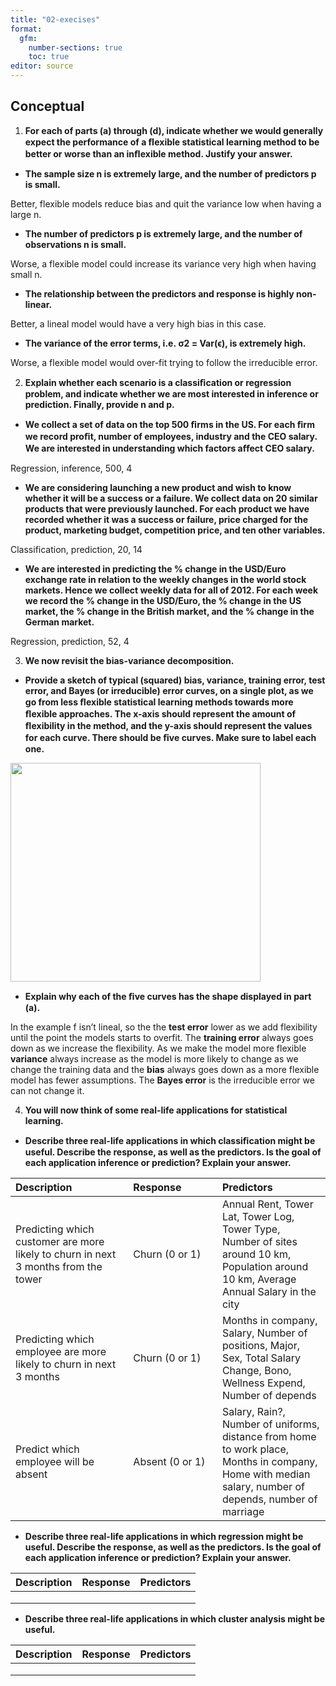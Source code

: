 ```yaml
---
title: "02-execises"
format:
  gfm:
    number-sections: true
    toc: true
editor: source
---
```


## Conceptual

1. **For each of parts (a) through (d), indicate whether we would generally expect the performance of a ﬂexible statistical learning method to be better or worse than an inﬂexible method. Justify your answer.**

-   **The sample size n is extremely large, and the number of predictors p is small.**

Better, flexible models reduce bias and quit the variance low when having a large n.

-   **The number of predictors p is extremely large, and the number of observations n is small.**

Worse, a flexible model could increase its variance very high when having small n.

-   **The relationship between the predictors and response is highly non-linear.**

Better, a lineal model would have a very high bias in this case.

-   **The variance of the error terms, i.e. σ2 = Var(ϵ), is extremely high.**

Worse, a flexible model would over-fit trying to follow the irreducible error.

2. **Explain whether each scenario is a classiﬁcation or regression problem, and indicate whether we are most interested in inference or prediction. Finally, provide n and p.**

- **We collect a set of data on the top 500 ﬁrms in the US. For each ﬁrm we record proﬁt, number of employees, industry and the CEO salary. We are interested in understanding which factors aﬀect CEO salary.**

Regression, inference, 500, 4

- **We are considering launching a new product and wish to know whether it will be a success or a failure. We collect data on 20 similar products that were previously launched. For each product we have recorded whether it was a success or failure, price charged for the product, marketing budget, competition price, and ten other variables.**

Classification, prediction, 20, 14

- **We are interested in predicting the % change in the USD/Euro exchange rate in relation to the weekly changes in the world stock markets. Hence we collect weekly data for all of 2012. For each week we record the % change in the USD/Euro, the % change in the US market, the % change in the British market, and the % change in the German market.**

Regression, prediction, 52, 4


3. **We now revisit the bias-variance decomposition.**

- **Provide a sketch of typical (squared) bias, variance, training error, test error, and Bayes (or irreducible) error curves, on a single plot, as we go from less ﬂexible statistical learning methods towards more ﬂexible approaches. The x-axis should represent the amount of ﬂexibility in the method, and the y-axis should represent the values for each curve. There should be ﬁve curves. Make sure to label each one.**

<img src="01-sketch.png" width="400" height="350" />

- **Explain why each of the ﬁve curves has the shape displayed in part (a).**

In the example f isn't lineal, so the the **test error** lower as we add flexibility until the point the models starts to overfit. The **training error** always goes down as we increase the flexibility. As we make the model more flexible **variance** always increase as the model is more likely to change as we change the training data and the **bias** always goes down as a more flexible model has fewer assumptions. The **Bayes error** is the irreducible error we can not change it.


4. **You will now think of some real-life applications for statistical learning.**

  - **Describe three real-life applications in which classiﬁcation might be useful. Describe the response, as well as the predictors. Is the goal of each application inference or prediction? Explain your answer.**

| Description | Response | Predictors |
|:------------|:---------|:-----------|
|Predicting which customer are more likely to churn in next 3 months from the tower|Churn (0 or 1)| Annual Rent, Tower Lat, Tower Log, Tower Type, Number of sites around 10 km, Population around 10 km, Average Annual Salary in the city|
|Predicting which employee are more likely to churn in next 3 months|Churn (0 or 1)|Months in company, Salary, Number of positions, Major, Sex, Total Salary Change, Bono, Wellness Expend, Number of depends|
|Predict which employee will be absent|Absent (0 or 1)|Salary, Rain?, Number of uniforms, distance from home to work place, Months in company, Home with median salary, number of depends, number of marriage|

  - **Describe three real-life applications in which regression might be useful. Describe the response, as well as the predictors. Is the goal of each application inference or prediction? Explain your answer.**

| Description | Response | Predictors |
|:------------|:---------|:-----------|
||||
||||
||||

  - **Describe three real-life applications in which cluster analysis might be useful.**

| Description | Response | Predictors |
|:------------|:---------|:-----------|
||||
||||
||||


